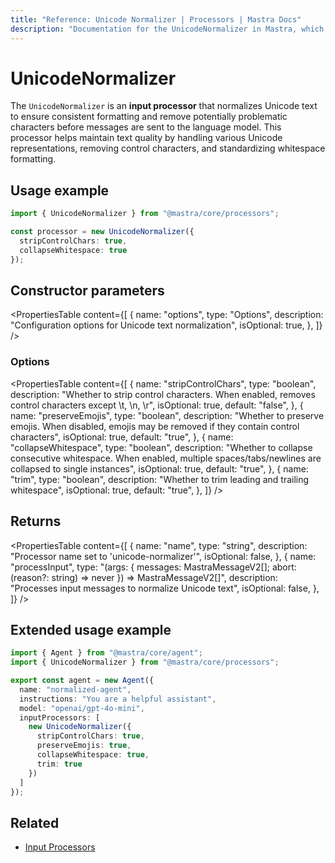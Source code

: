 ```yaml
---
title: "Reference: Unicode Normalizer | Processors | Mastra Docs"
description: "Documentation for the UnicodeNormalizer in Mastra, which normalizes Unicode text to ensure consistent formatting and remove potentially problematic characters."
---
```


# UnicodeNormalizer

The `UnicodeNormalizer` is an **input processor** that normalizes Unicode text to ensure consistent formatting and remove potentially problematic characters before messages are sent to the language model. This processor helps maintain text quality by handling various Unicode representations, removing control characters, and standardizing whitespace formatting.

## Usage example

```typescript copy
import { UnicodeNormalizer } from "@mastra/core/processors";

const processor = new UnicodeNormalizer({
  stripControlChars: true,
  collapseWhitespace: true
});
```

## Constructor parameters

<PropertiesTable
  content={[
    {
      name: "options",
      type: "Options",
      description: "Configuration options for Unicode text normalization",
      isOptional: true,
    },
  ]}
/>

### Options

<PropertiesTable
  content={[
    {
      name: "stripControlChars",
      type: "boolean",
      description: "Whether to strip control characters. When enabled, removes control characters except \t, \n, \r",
      isOptional: true,
      default: "false",
    },
    {
      name: "preserveEmojis",
      type: "boolean",
      description: "Whether to preserve emojis. When disabled, emojis may be removed if they contain control characters",
      isOptional: true,
      default: "true",
    },
    {
      name: "collapseWhitespace",
      type: "boolean",
      description: "Whether to collapse consecutive whitespace. When enabled, multiple spaces/tabs/newlines are collapsed to single instances",
      isOptional: true,
      default: "true",
    },
    {
      name: "trim",
      type: "boolean",
      description: "Whether to trim leading and trailing whitespace",
      isOptional: true,
      default: "true",
    },
  ]}
/>

## Returns

<PropertiesTable
  content={[
    {
      name: "name",
      type: "string",
      description: "Processor name set to 'unicode-normalizer'",
      isOptional: false,
    },
    {
      name: "processInput",
      type: "(args: { messages: MastraMessageV2[]; abort: (reason?: string) => never }) => MastraMessageV2[]",
      description: "Processes input messages to normalize Unicode text",
      isOptional: false,
    },
  ]}
/>


## Extended usage example

```typescript filename="src/mastra/agents/normalized-agent.ts" showLineNumbers copy
import { Agent } from "@mastra/core/agent";
import { UnicodeNormalizer } from "@mastra/core/processors";

export const agent = new Agent({
  name: "normalized-agent",
  instructions: "You are a helpful assistant",
  model: "openai/gpt-4o-mini",
  inputProcessors: [
    new UnicodeNormalizer({
      stripControlChars: true,
      preserveEmojis: true,
      collapseWhitespace: true,
      trim: true
    })
  ]
});
```


## Related

- [Input Processors](../../docs/agents/input-processors.mdx)
